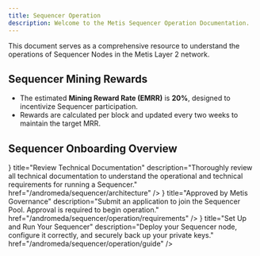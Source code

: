 ```yaml
---
title: Sequencer Operation
description: Welcome to the Metis Sequencer Operation Documentation.
---
```



This document serves as a comprehensive resource to understand the operations of Sequencer Nodes in the Metis Layer 2 network.

## Sequencer Mining Rewards

- The estimated **Mining Reward Rate (EMRR)** is **20%**, designed to incentivize Sequencer participation.
- Rewards are calculated per block and updated every two weeks to maintain the target MRR.

## Sequencer Onboarding Overview

<Cards className="sm:grid-cols-3">
  <Card
    icon={<Tally1 />}
    title="Review Technical Documentation"
    description="Thoroughly review all technical documentation to understand the operational and technical requirements for running a Sequencer."
    href="/andromeda/sequencer/architecture"
  />
  <Card
    icon={<Tally2 />}
    title="Approved by Metis Governance"
    description="Submit an application to join the Sequencer Pool. Approval is required to begin operation."
    href="/andromeda/sequencer/operation/requirements"
  />
  <Card
    icon={<Tally3 />}
    title="Set Up and Run Your Sequencer"
    description="Deploy your Sequencer node, configure it correctly, and securely back up your private keys."
    href="/andromeda/sequencer/operation/guide"
  />
</Cards>
